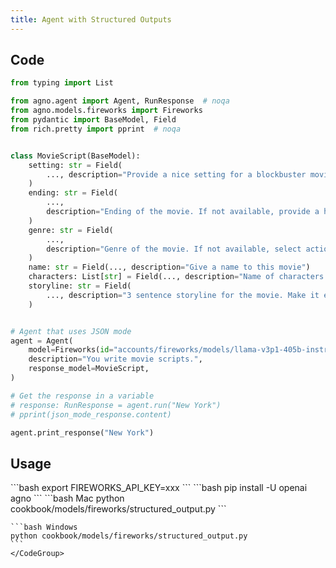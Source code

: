 ```yaml
---
title: Agent with Structured Outputs
---
```


## Code

```python cookbook/models/fireworks/structured_output.py
from typing import List

from agno.agent import Agent, RunResponse  # noqa
from agno.models.fireworks import Fireworks
from pydantic import BaseModel, Field
from rich.pretty import pprint  # noqa


class MovieScript(BaseModel):
    setting: str = Field(
        ..., description="Provide a nice setting for a blockbuster movie."
    )
    ending: str = Field(
        ...,
        description="Ending of the movie. If not available, provide a happy ending.",
    )
    genre: str = Field(
        ...,
        description="Genre of the movie. If not available, select action, thriller or romantic comedy.",
    )
    name: str = Field(..., description="Give a name to this movie")
    characters: List[str] = Field(..., description="Name of characters for this movie.")
    storyline: str = Field(
        ..., description="3 sentence storyline for the movie. Make it exciting!"
    )


# Agent that uses JSON mode
agent = Agent(
    model=Fireworks(id="accounts/fireworks/models/llama-v3p1-405b-instruct"),
    description="You write movie scripts.",
    response_model=MovieScript,
)

# Get the response in a variable
# response: RunResponse = agent.run("New York")
# pprint(json_mode_response.content)

agent.print_response("New York")
```

## Usage

<Steps>
  <Snippet file="create-venv-step.mdx" />

  <Step title="Set your API key">
    ```bash
    export FIREWORKS_API_KEY=xxx
    ```
  </Step>

  <Step title="Install libraries">
    ```bash
    pip install -U openai agno
    ```
  </Step>

  <Step title="Run Agent">
    <CodeGroup>
    ```bash Mac
    python cookbook/models/fireworks/structured_output.py
    ```

    ```bash Windows
    python cookbook/models/fireworks/structured_output.py
    ```
    </CodeGroup>
  </Step>
</Steps>